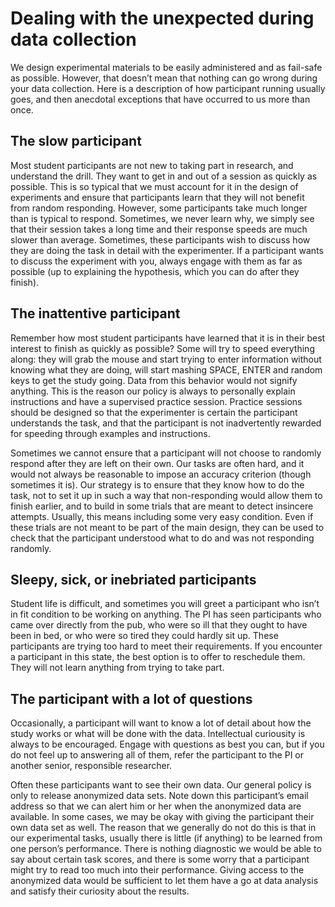 
# Dealing with the unexpected during data collection

We design experimental materials to be easily administered and as fail-safe as possible. However, that doesn't mean that nothing can go wrong during your data collection. Here is a description of how participant running usually goes, and then anecdotal exceptions that have occurred to us more than once.

## The slow participant

Most student participants are not new to taking part in research, and understand the drill. They want to get in and out of a session as quickly as possible. This is so typical that we must account for it in the design of experiments and ensure that participants learn that they will not benefit from random responding. However, some participants take much longer than is typical to respond. Sometimes, we never learn why, we simply see that their session takes a long time and their response speeds are much slower than average. Sometimes, these participants wish to discuss how they are doing the task in detail with the experimenter. If a participant wants to discuss the experiment with you, always engage with them as far as possible (up to explaining the hypothesis, which you can do after they finish).

## The inattentive participant

Remember how most student participants have learned that it is in their best interest to finish as quickly as possible? Some will try to speed everything along: they will grab the mouse and start trying to enter information without knowing what they are doing, will start mashing SPACE, ENTER and random keys to get the study going. Data from this behavior would not signify anything. This is the reason our policy is always to personally explain instructions and have a supervised practice session. Practice sessions should be designed so that the experimenter is certain the participant understands the task, and that the participant is not inadvertently rewarded for speeding through examples and instructions. 

Sometimes we cannot ensure that a participant will not choose to randomly respond after they are left on their own. Our tasks are often hard, and it would not always be reasonable to impose an accuracy criterion (though sometimes it is). Our strategy is to ensure that they know how to do the task, not to set it up in such a way that non-responding would allow them to finish earlier, and to build in some trials that are meant to detect insincere attempts. Usually, this means including some very easy condition. Even if these trials are not meant to be part of the main design, they can be used to check that the participant understood what to do and was not responding randomly.

## Sleepy, sick, or inebriated participants

Student life is difficult, and sometimes you will greet a participant who isn't in fit condition to be working on anything. The PI has seen participants who came over directly from the pub, who were so ill that they ought to have been in bed, or who were so tired they could hardly sit up. These participants are trying too hard to meet their requirements. If you encounter a participant in this state, the best option is to offer to reschedule them. They will not learn anything from trying to take part.

## The participant with a lot of questions

Occasionally, a participant will want to know a lot of detail about how the study works or what will be done with the data. Intellectual curiousity is always to be encouraged. Engage with questions as best you can, but if you do not feel up to answering all of them, refer the participant to the PI or another senior, responsible researcher. 

Often these participants want to see their own data. Our general policy is only to release anonymized data sets. Note down this participant's email address so that we can alert him or her when the anonymized data are available. In some cases, we may be okay with giving the participant their own data set as well. The reason that we generally do not do this is that in our experimental tasks, usually there is little (if anything) to be learned from one person's performance. There is nothing diagnostic we would be able to say about certain task scores, and there is some worry that a participant might try to read too much into their performance. Giving access to the anonymized data would be sufficient to let them have a go at data analysis and satisfy their curiosity about the results. 

